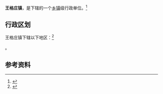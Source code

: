 {{中国乡级行政区|37/06/12/110/000}}

'''王格庄镇'''，是{{PRC admin/fullname|37/06/12/110/000|3}}下辖的一个[[乡镇|乡镇]]级行政单位。<ref>{{PRC admin/ref sgc|{{PRC admin/parent|37/06/12/110/000}}}}</ref>

== 行政区划 ==

王格庄镇下辖以下地区：<ref>{{PRC admin/ref sgc|37/06/12/110/000}}</ref>

{{PRC admin/children|37/06/12/110/000}}。

== 参考资料 ==

{{reflist}}

{{行政区划小作品}}
{{PRC admin/navcat|37/06/12/110/000}}